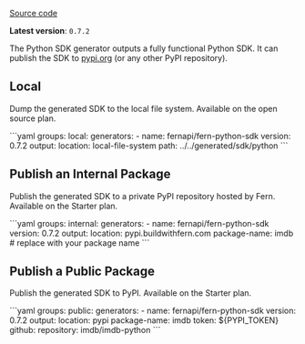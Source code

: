 [Source code](https://github.com/fern-api/fern-python)

**Latest version**: `0.7.2`

The Python SDK generator outputs a fully functional Python
SDK. It can publish the SDK to [pypi.org](pypi.org) (or any other PyPI repository).

## Local

Dump the generated SDK to the local file system. Available on the open source plan.

<CodeBlock title="generators.yml">
```yaml
groups:
  local:
    generators:
      - name: fernapi/fern-python-sdk
        version: 0.7.2
        output:
          location: local-file-system
          path: ../../generated/sdk/python
```
</CodeBlock>

## Publish an Internal Package

Publish the generated SDK to a private PyPI repository hosted by Fern. Available on the Starter plan.

<CodeBlock title="generators.yml">
```yaml
groups:
  internal:
    generators:
      - name: fernapi/fern-python-sdk
        version: 0.7.2
        output:
          location: pypi.buildwithfern.com
          package-name: imdb # replace with your package name
```
</CodeBlock>

## Publish a Public Package

Publish the generated SDK to PyPI. Available on the Starter plan.

<CodeBlock title="generators.yml">
```yaml
groups:
  public:
    generators:
      - name: fernapi/fern-python-sdk
        version: 0.7.2
        output:
          location: pypi
          package-name: imdb
          token: ${PYPI_TOKEN}
        github:
          repository: imdb/imdb-python    
```
</CodeBlock>